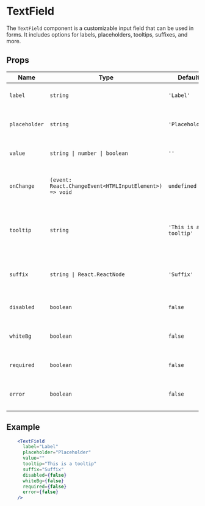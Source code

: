 
<Meta title="V2/FormElements/TextField/Documentation" component={TextField} />

# TextField

The `TextField` component is a customizable input field that can be used in forms. It includes options for labels, placeholders, tooltips, suffixes, and more.

## Props

| Name       | Type                         | Default         | Description                                                       |
|------------|------------------------------|-----------------|-------------------------------------------------------------------|
| `label`    | `string`                     | `'Label'`       | The label for the text field.                                     |
| `placeholder` | `string`                  | `'Placeholder'` | The placeholder text for the text field.                          |
| `value`    | `string \| number \| boolean`| `''`            | The value of the text field.                                      |
| `onChange` | `(event: React.ChangeEvent<HTMLInputElement>) => void` | `undefined` | Function to call when the text field value changes.               |
| `tooltip`  | `string`                     | `'This is a tooltip'` | The text for the tooltip that appears next to the label.          |
| `suffix`   | `string \| React.ReactNode`  | `'Suffix'`      | The suffix to display at the end of the input field.              |
| `disabled` | `boolean`                    | `false`         | Whether the text field is disabled.                               |
| `whiteBg`  | `boolean`                    | `false`         | Whether the text field has a white background.                    |
| `required` | `boolean`                    | `false`         | Whether the text field is required.                               |
| `error`    | `boolean`                    | `false`         | Whether the text field has an error.                              |

## Example

```jsx
    <TextField
      label="Label"
      placeholder="Placeholder"
      value=""
      tooltip="This is a tooltip"
      suffix="Suffix"
      disabled={false}
      whiteBg={false}
      required={false}
      error={false}
    />
```
